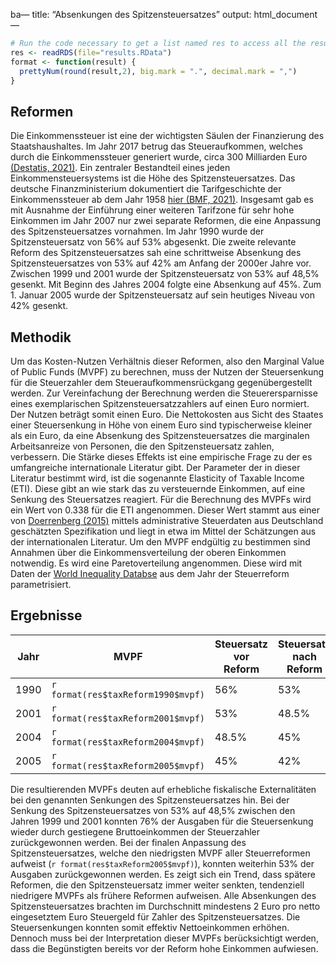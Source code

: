 ba---
title: "Absenkungen des Spitzensteuersatzes"
output: html_document
---

```r
# Run the code necessary to get a list named res to access all the results. (Returned from listifyResults(.)) Probably it makes sense to load from disk, because caluclating every time is really slow.
res <- readRDS(file="results.RData")
format <- function(result) {
  prettyNum(round(result,2), big.mark = ".", decimal.mark = ",")
}
```

## Reformen
 Die Einkommenssteuer ist eine der wichtigsten Säulen der Finanzierung des Staatshaushaltes. Im Jahr 2017 betrug das Steueraufkommen, welches durch die Einkommenssteuer generiert wurde, circa 300 Milliarden Euro [(Destatis, 2021)](https://www.destatis.de/DE/Themen/Staat/Steuern/Lohnsteuer-Einkommensteuer/Tabellen/gde.html). Ein zentraler Bestandteil eines jeden Einkommensteuersystems ist die Höhe des Spitzensteuersatzes. Das deutsche Finanzministerium dokumentiert die Tarifgeschichte der Einkommenssteuer ab dem Jahr 1958 [hier (BMF, 2021)](https://www.bmf-steuerrechner.de/ekst/eingabeformekst.xhtml). Insgesamt gab es mit Ausnahme der Einführung einer weiteren Tarifzone für sehr hohe Einkommen im Jahr 2007 nur zwei separate Reformen, die eine Anpassung des Spitzensteuersatzes vornahmen. Im Jahr 1990 wurde der Spitzensteuersatz von 56% auf 53% abgesenkt. Die zweite relevante Reform des Spitzensteuersatzes sah eine schrittweise Absenkung des Spitzensteuersatzes von 53% auf 42% am Anfang der 2000er Jahre vor. Zwischen 1999 und 2001 wurde der Spitzensteuersatz von 53% auf 48,5% gesenkt. Mit Beginn des Jahres 2004 folgte eine Absenkung auf 45%. Zum 1. Januar 2005 wurde der Spitzensteuersatz auf sein heutiges Niveau von 42% gesenkt.

## Methodik
 Um das Kosten-Nutzen Verhältnis dieser Reformen, also den Marginal Value of Public Funds (MVPF) zu berechnen, muss der Nutzen der Steuersenkung für die Steuerzahler dem Steueraufkommensrückgang gegenübergestellt werden. Zur Vereinfachung der Berechnung werden die Steuerersparnisse eines exemplarischen Spitzensteuersatzzahlers auf einen Euro normiert. Der Nutzen beträgt somit einen Euro. Die Nettokosten aus Sicht des Staates einer Steuersenkung in Höhe von einem Euro sind typischerweise kleiner als ein Euro, da eine Absenkung des Spitzensteuersatzes die marginalen Arbeitsanreize von Personen, die den Spitzensteuersatz zahlen, verbessern. Die Stärke dieses Effekts ist eine empirische Frage zu der es umfangreiche internationale Literatur gibt. Der Parameter der in dieser Literatur bestimmt wird, ist die sogenannte Elasticity of Taxable Income (ETI). Diese gibt an wie stark das zu versteuernde Einkommen, auf eine Senkung des Steuersatzes reagiert. Für die Berechnung des MVPFs wird ein Wert von 0.338 für die ETI angenommen. Dieser Wert stammt aus einer von [Doerrenberg (2015)](https://www.cesifo.org/DocDL/cesifo1_wp5369.pdf) mittels administrative Steuerdaten aus Deutschland geschätzten Spezifikation und liegt in etwa im Mittel der Schätzungen aus der internationalen Literatur. Um den MVPF endgültig zu bestimmen sind Annahmen über die Einkommensverteilung der oberen Einkommen notwendig. Es wird eine Paretoverteilung angenommen. Diese wird mit Daten der [World Inequality Databse](https://wid.world) aus dem Jahr der Steuerreform parametrisiert.

## Ergebnisse

 Jahr | MVPF | Steuersatz vor Reform | Steuersatz nach Reform
 ------------- | ------------- | ------------- | -------------
 1990 |  `r format(res$taxReform1990$mvpf)` | 56% | 53%
 2001 |  `r format(res$taxReform2001$mvpf)` | 53% | 48.5%
 2004 |  `r format(res$taxReform2004$mvpf)` | 48.5% | 45%
 2005 |  `r format(res$taxReform2005$mvpf)` | 45% | 42%

 Die resultierenden MVPFs deuten auf erhebliche fiskalische Externalitäten bei den genannten Senkungen des Spitzensteuersatzes hin. Bei der Senkung des Spitzensteuersatzes von 53% auf 48,5% zwischen den Jahren 1999 und 2001 konnten 76% der Ausgaben für die Steuersenkung wieder durch gestiegene Bruttoeinkommen der Steuerzahler zurückgewonnen werden. Bei der finalen Anpassung des Spitzensteuersatzes, welche den niedrigsten MVPF aller Steuerreformen aufweist (`r format(res$taxReform2005$mvpf)`), konnten weiterhin 53% der Ausgaben zurückgewonnen werden. Es zeigt sich ein Trend, dass spätere Reformen, die den Spitzensteuersatz immer weiter senkten, tendenziell niedrigere MVPFs als frühere Reformen aufweisen. Alle Absenkungen des Spitzensteuersatzes brachten im Durchschnitt mindestens 2 Euro pro netto eingesetztem Euro Steuergeld für Zahler des Spitzensteuersatzes. Die Steuersenkungen konnten somit effektiv Nettoeinkommen erhöhen. Dennoch muss bei der Interpretation dieser MVPFs berücksichtigt werden, dass die Begünstigten bereits vor der Reform hohe Einkommen aufwiesen.